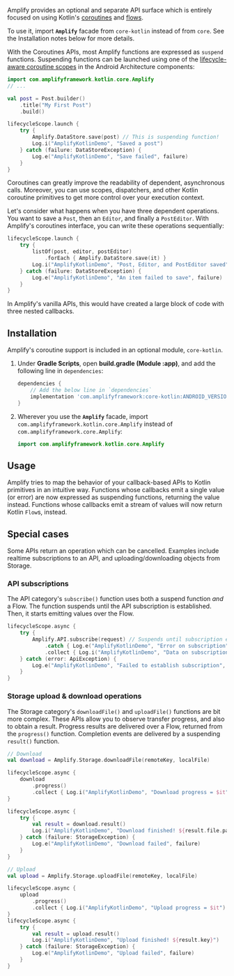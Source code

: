 Amplify provides an optional and separate API surface which is entirely focused on using Kotlin's [coroutines](https://developer.android.com/kotlin/coroutines) and [flows](https://developer.android.com/kotlin/flow).

To use it, import **`Amplify`** facade from `core-kotlin` instead of from `core`. See the Installation notes below for more details.

With the Coroutines APIs, most Amplify functions are expressed as `suspend` functions. Suspending functions can be launched using one of the [lifecycle-aware coroutine scopes](https://developer.android.com/topic/libraries/architecture/coroutines#lifecyclescope) in the Android Architecture components:

```kotlin
import com.amplifyframework.kotlin.core.Amplify
// ...

val post = Post.builder()
    .title("My First Post")
    .build()

lifecycleScope.launch {
    try {
        Amplify.DataStore.save(post) // This is suspending function!
        Log.i("AmplifyKotlinDemo", "Saved a post")
    } catch (failure: DataStoreException) {
        Log.e("AmplifyKotlinDemo", "Save failed", failure)
    }
}
```

Coroutines can greatly improve the readability of dependent, asynchronous calls. Moreover, you can use scopes, dispatchers, and other Kotlin coroutine primitives to get more control over your execution context.

Let's consider what happens when you have three dependent operations. You want to save a `Post`, then an `Editor`, and finally a `PostEditor`. With Amplify's coroutines interface, you can write these operations sequentially:

```kotlin
lifecycleScope.launch {
    try {
        listOf(post, editor, postEditor)
            .forEach { Amplify.DataStore.save(it) }
        Log.i("AmplifyKotlinDemo", "Post, Editor, and PostEditor saved")
    } catch (failure: DataStoreException) {
        Log.e("AmplifyKotlinDemo", "An item failed to save", failure)
    }
}
```

In Amplify's vanilla APIs, this would have created a large block of code with three nested callbacks.

## Installation

Amplify's coroutine support is included in an optional module, `core-kotlin`.

1.  Under **Gradle Scripts**, open **build.gradle (Module :app)**, and add the following line in `dependencies`:

    ```groovy
    dependencies {
        // Add the below line in `dependencies`
        implementation 'com.amplifyframework:core-kotlin:ANDROID_VERSION'
    }
    ```

2. Wherever you use the **`Amplify`** facade, import `com.amplifyframework.kotlin.core.Amplify` instead of `com.amplifyframework.core.Amplify`:

    ```java
    import com.amplifyframework.kotlin.core.Amplify
    ```

## Usage

Amplify tries to map the behavior of your callback-based APIs to Kotlin primitives in an intuitive way. Functions whose callbacks emit a single value (or error) are now expressed as suspending functions, returning the value instead. Functions whose callbacks emit a stream of values will now return Kotlin `Flow`s, instead.

## Special cases

Some APIs return an operation which can be cancelled. Examples include realtime subscriptions to an API, and uploading/downloading objects from Storage.

### API subscriptions

The API category's `subscribe()` function uses both a suspend function _and_ a Flow. The function suspends until the API subscription is established. Then, it starts emitting values over the Flow.

```kotlin
lifecycleScope.async {
    try {
        Amplify.API.subscribe(request) // Suspends until subscription established
            .catch { Log.e("AmplifyKotlinDemo", "Error on subscription", it) }
            .collect { Log.i("AmplifyKotlinDemo", "Data on subscription = $it") }
    } catch (error: ApiException) {
        Log.e("AmplifyKotlinDemo", "Failed to establish subscription", error)
    }
}
```

### Storage upload & download operations

The Storage category's `downloadFile()` and `uploadFile()` functions are bit more complex. These APIs allow you to observe transfer progress, and also to obtain a result. Progress results are delivered over a Flow, returned from the `progress()` function. Completion events are delivered by a suspending `result()` function.

```kotlin
// Download
val download = Amplify.Storage.downloadFile(remoteKey, localFile)

lifecycleScope.async {
    download
        .progress()
        .collect { Log.i("AmplifyKotlinDemo", "Download progress = $it") }
}

lifecycleScope.async {
    try {
        val result = download.result()
        Log.i("AmplifyKotlinDemo", "Download finished! ${result.file.path}")
    } catch (failure: StorageException) {
        Log.e("AmplifyKotlinDemo", "Download failed", failure)
    }
}

// Upload
val upload = Amplify.Storage.uploadFile(remoteKey, localFile)

lifecycleScope.async {
    upload
        .progress()
        .collect { Log.i("AmplifyKotlinDemo", "Upload progress = $it") }
}
lifecycleScope.async {
    try {
        val result = upload.result()
        Log.i("AmplifyKotlinDemo", "Upload finished! ${result.key}")
    } catch (failure: StorageException) {
        Log.e("AmplifyKotlinDemo", "Upload failed", failure)
    }
}
```
